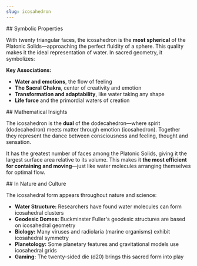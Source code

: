 ```yaml
---
slug: icosahedron
---
```


<Section>
## Symbolic Properties

With twenty triangular faces, the icosahedron is the **most spherical** of the Platonic Solids—approaching the perfect fluidity of a sphere. This quality makes it the ideal representation of water. In sacred geometry, it symbolizes:

**Key Associations:**

- **Water and emotions**, the flow of feeling
- **The Sacral Chakra**, center of creativity and emotion
- **Transformation and adaptability**, like water taking any shape
- **Life force** and the primordial waters of creation
</Section>

<Section>
## Mathematical Insights

The icosahedron is the **dual** of the dodecahedron—where spirit (dodecahedron) meets matter through emotion (icosahedron). Together they represent the dance between consciousness and feeling, thought and sensation.

It has the greatest number of faces among the Platonic Solids, giving it the largest surface area relative to its volume. This makes it **the most efficient for containing and moving**—just like water molecules arranging themselves for optimal flow.
</Section>

<Section>
## In Nature and Culture

The icosahedral form appears throughout nature and science:

- **Water Structure:** Researchers have found water molecules can form icosahedral clusters
- **Geodesic Domes:** Buckminster Fuller's geodesic structures are based on icosahedral geometry
- **Biology:** Many viruses and radiolaria (marine organisms) exhibit icosahedral symmetry
- **Planetology:** Some planetary features and gravitational models use icosahedral grids
- **Gaming:** The twenty-sided die (d20) brings this sacred form into play
</Section>

<RelatedGeometries slug="icosahedron" />

